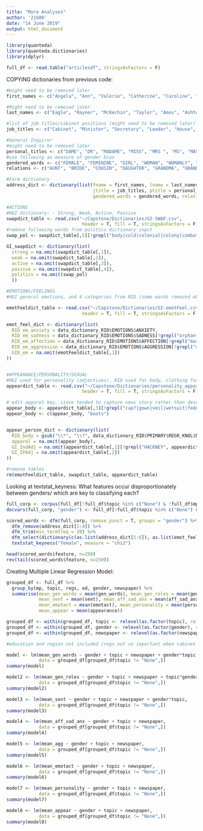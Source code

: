 ---
title: "More Analyses"
author: '21600'
date: "14 June 2019"
output: html_document
---
```{r}
library(quanteda)
library(quanteda.dictionaries)
library(dplyr)

full_df <- read.table("articlesdf", stringsAsFactors = F)
```

COPYING dictionaries from previous code:

```{r}
#might need to be removed later
first_names <- c("Angela", "Ann", "Valerie", "Catherine", "Caroline", "Christina", "Clare", "Diane", "Emily", "Estelle", "Harriet", "Hazel", "Helen", "Hilary", "Jacqui", "Janet", "Jo", "Lesley", "Lucy", "Margaret", "Mo", "Marjorie", "Maria", "Mary", "Meg", "Nia", "Pat", "Patricia", "Rachel", "Rebecca", "Rosie", "Ruth", "Sue", "Tessa", "Yvette", "Alan", "Alistair", "Andrew", "Andy", "Ben", "Bob", "Charles", "Chris", "Chuka", "Dan", "David", "Des", "Donald", "Douglas", "Ed", "Frank", "Geoff", "George", "Hilary", "Ivan", "Ivor", "Jack", "James", "Jim", "John", "Jon", "Liam", "Gareth", "Michael", "Nick", "Owen", "Paul", "Peter", "Robin", "Shaun", "Stephen", "Tom", "Tony", "Tristram", "Vernon", "Gaynor")

#Might need to be removed later
last_names <- c("Eagle", "Rayner", "McKechin", "Taylor", "Amos", "Ashton", "Flint", "Rees", "Short", "Abbott", "Thornberry", "Morris", "Harman", "Blears", "Liddell", "Armstrong", "Smith", "Royall", "Platt", "Laird", "Powell", "Beckett", "Curran", "Greenwood", "Jay", "Mowlam", "Creagh", "Hillier", "Griffith", "Glass", "Hewitt", "Reeves", "Long-Bailey", "Winterton", "Kelly", "Hayman", "Jowell", "Vaz", "Cooper", "Johnson", "Milburn", "Darling", "Gwynne", "Burnham", "McDonald", "Bradshaw", "Ainsworth", "Clarke", "Leslie", "Umunna", "Carden", "Blunkett", "Clark", "Miliband", "Browne", "Dewar", "Alexander", "Balls", "Dobson", "Hoon", "Robertson", "Benn", "Lewis", "Richard", "Cunningham", "Straw", "Purnell", "Murphy", "Denham", "Healey", "Hutton", "Prescott", "Reid", "Ashworth", "Trickett", "Byrne", "Adonis", "Williams", "Dugher", "Brown", "Boateng", "Flynn", "Dowd", "Hain", "Mandelson", "Cook", "Woodward", "Byers", "Timms", "Twigg", "Watson", "Lloyd", "Hunt", "Coaker", "Harman's", "Thornberry's", "Darling's", "Eagle's", "Harperson")

#list of job titles/cabinet positions (might need to be removed later)
job_titles <- c("Cabinet", "Minister", "Secretary", "Leader", "House", "Commons", "Lord", "Privy", "Seal", "Lords", "President", "Council", "Office", "Chancellor", "Duchy", "Lancaster", "State", "Social", "Security", "Trade", "Industry", "Business", "Enterprise", "Regulatory", "Reform", "Northern", "Ireland", "Scotland", "International", "Development", "Foreign", "Commonwealth", "Affairs", "Home", "Department", "Work", "ensions", "Health", "Communities", "Local", "Government", "Transport", "Environment", "Food", "Rural", "Culture", "Media", "Sport", "Chief", "Treasury", "Deputy", "Labour", "Party", "Energy", "Climate", "Change", "Whip", "Defence", "Education", "Wales", "Baroness", "Baron", "Lord", "Lady", "Shadow", "Whips", "Chancellor", "Prime")

#General Inquirer
#might need to be removed later
personal_titles <- c("DAME", "DR", "MADAME", "MISS", "MRS ", "MS", "MASTER", "MISTER", "MR", "SIR")
#use following as measure of gender bias
gendered_words <- c("FEMALE", "FEMININE", "GIRL", "WOMAN", "WOMANLY", "WOMEN", "BOY", "GENTLEMAN", "GUY", "MALE", "MAN ", "MANLY", "MASCULINE", "MEN ")
relations <- c("AUNT", "BRIDE", "COUSIN", "DAUGHTER", "GRANDMA", "GRANDMOTHER", "GRANNY", "MOTHER", "MUM", "MUMMY", "NIECE", "SISTER", "WIDOW", "WIFE", "BROTHER", "DAD", "DADDY", "FATHER", "GRANDAD", "GRANDFATHER", "GRANDPA", "GROOM", "HUSBAND", "NEPHEW", "SON", "UNCLE")

#Form dictionary
address_dict <- dictionary(list(fname = first_names, lname = last_names,
                                jtitle = job_titles, ptitle = personal_titles,
                                gendered_words = gendered_words, relations = relations))

#ACTIONS
#HGI dictionary: - Strong, Weak, Active, Passive 
swapdict_table <- read.csv("~/Capstone/Dictionaries/GI-SWAP.csv",
                            header = T, fill = T, stringsAsFactors = F, na.strings=c("", "NA"))
#remove following words from politics dictionary input
swap_pol <- swapdict_table[,5][!grepl("body|cold|colonial|colony|combat|commissioner|communism|communist|confederate|confederation|congress|congressional|congressman|congressmen|conservatism|conservative|conspiracy|constitution|constitutional|corps|court|courtly|crown|crusade|crusader|delegate|delegation|dictate|dictator|dictatorial|dictatorship|embassy|emperor|empire|enslave|entangle|entanglement|fascist|federal|federation|imperial|imperialist|interstate|invade|iron|junta|jurisdiction|king|kingdom|labor|league|left|legion|lord|loyal|loyalty|mayor|medicare|metropolis|metropolitan|might|ministry|minutemen|power|powerful|precinct|presidency|president|presidential|primary|prince|propaganda|province|queen|radical|rebellious|reds|republic|republican|revolt|revolution|revolutionary|road|royal|royalty|rule|ruler|secede|secession|security|senate|senator|settlement|ship|siege|social|socialism|socialist|sovereign|sovereignty|spokesman|state|statesman|statesmen|surrender|treason|treasonous|tribal|tribe|tyranny|underworld|unimpeachable|usurp|utopia|utopian|vice|villager|war|warlike|white", swapdict_table[,5], ignore.case = T)]

GI_swapdict <- dictionary(list(
  strong = na.omit(swapdict_table[,1]),
  weak = na.omit(swapdict_table[,2]),
  active = na.omit(swapdict_table[,3]),
  passive = na.omit(swapdict_table[,4]),
  politics = na.omit(swap_pol)
  ))

#EMOTIONS/FEELINGS
#HGI general emotions, and 4 categories from RID (some words removed which didn't tend to capture what was required)

emotFeeldict_table <- read.csv("~/Capstone/Dictionaries/GI-emotFeel.csv",
                            header = T, fill = T, stringsAsFactors = F, na.strings=c("", "NA"))

emot_feel_dict <- dictionary(list(
  RID_em_anxiety = data_dictionary_RID$EMOTIONS$ANXIETY, 
  RID_em_sadness = data_dictionary_RID$EMOTIONS$SADNESS[!grepl("orphan*", data_dictionary_RID$EMOTIONS$SADNESS)],
  RID_em_affection = data_dictionary_RID$EMOTIONS$AFFECTION[!grepl("marriag*|marri*|bridal*|bride*|fianc*|fraternity*|mating*|romanc*|sweetheart*|wooed*|wooing*|woos",data_dictionary_RID$EMOTIONS$AFFECTION)],
  RID_em_aggression = data_dictionary_RID$EMOTIONS$AGGRESSION[!grepl("army*|arrow*|assault*|attack*|football*|weapon*|whip*|wars|warrior*|tortur*|shoot*|shot*|injury*|kill*|knif*|gun|gunn*|guns|homicid*|murder*|blade*|bloody*|beaten*|maim*|stab*|strangl*|sword*|war*|ax|axe|axes|bloody*|hit|hits|hitt*|kick*|protest*|rapin*|rip*|ripp*|rips|rob|robb*|robs|seiz*|slander*|slap*|slaughter*|steal*|stol*|stolen*|strik*|violenc*|violent*|wound*|abus*|abusiv*|broken*|brok*|mock*|tyrant*|trachery*|vengeanc*|trampl",data_dictionary_RID$EMOTIONS$AGGRESSION)],
  GID_em = na.omit(emotFeeldict_table[,1])
))


#APPEARANCE/PERSONALITY/SEXUAL
#HGI used for personality (adjectives), RID used for body, clothing formed as a mixture of theoretical and empirical reasoning
appeardict_table <- read.csv("~/Capstone/Dictionaries/personality_apparel.csv",
                            header = T, fill = T, stringsAsFactors = F, na.strings=c("", "NA"))

# edit apparel key, since tended to capture news story rather than describe politician
appear_body <- appeardict_table[,3][!grepl("cap?|gown|veil|wetsuit|fedora|helmet|briefs|boot?|vest|uniform?|ring?|skirt|bow|purse|bikini?|heels|pants",appeardict_table[,3])]
appear_body <- c(appear_body, "boots")


appear_person_dict <- dictionary(list(
  RID_body = gsub("\\*", "\\?", data_dictionary_RID$PRIMARY$REGR_KNOL$NARCISSISM)[!grepl("chin*|arms|hand*|face|blood*|brain*|corps*|facies|heart*|kidney*|liver*|organ*|skull*|vein*|thumb*|bone*|skin*|head*|ribs|heel*|hip|toe|toes|forehead*|flesh*|eye*|cheek*)",data_dictionary_RID$PRIMARY$REGR_KNOL$NARCISSISM )],
  apparel = na.omit(appear_body),
  GI_IndAdj = na.omit(appeardict_table[,1][!grepl("HACKNEY", appeardict_table[,1])]),
  GI_IPAdj = na.omit(appeardict_table[,2])
))

#remove tables
rm(emotFeeldict_table, swapdict_table, appeardict_table)
```


Looking at textstat_keyness:
What features occur disproportionately between genders/ which are key to classifying each?

```{r}
full_corp <- corpus(full_df[!full_df$topic %in% c("None") & !full_df$mp == "Tessa Jowell",]$Article)
docvars(full_corp, "gender") <- full_df[!full_df$topic %in% c("None") & !full_df$mp == "Tessa Jowell",]$gender

scored_words <- dfm(full_corp, remove_punct = T, groups = "gender") %>%
  dfm_remove(address_dict[1:4]) %>%
  dfm_trim(min_termfreq = 20) %>%
  dfm_select(dictionary(c(as.list(address_dict[5:6]), as.list(emot_feel_dict[c(1:8)]), as.list(GI_swapdict[3:5]), as.list(appear_person_dict)))) %>%
  textstat_keyness("female", measure = "chi2")  

head(scored_words$feature, n=250)
rev(tail(scored_words$feature, n=250))
```

Creating Multiple Linear Regression Model:

```{r}

grouped_df <- full_df %>%
  group_by(mp, topic, regs, ed, gender, newspaper) %>%
  summarise(mean_gen_words = mean(gen_words), mean_gen_roles = mean(gen_roles),
            mean_sent = mean(sent), mean_aff_sad_anx = mean(aff_sad_anx), mean_agg = mean(agg),
            mean_emotact = mean(emotact), mean_personality = mean(personality),
            mean_appear = mean(appearance))

grouped_df <- within(grouped_df, topic <- relevel(as.factor(topic), ref = "healthcare"))
grouped_df <- within(grouped_df, gender <- relevel(as.factor(gender), ref = "male"))
grouped_df <- within(grouped_df, newspaper <- relevel(as.factor(newspaper), ref = "The Daily Mail"))

#education and region not included (regs not so important when cabinet ministers. ed also not so much since most quite upper, or forced out of them)

model <- lm(mean_gen_words ~ gender + topic + newspaper + gender*topic, 
            data = grouped_df[grouped_df$topic != "None",])
summary(model)

model2 <- lm(mean_gen_roles ~ gender + topic + newspaper + topic*gender, 
            data = grouped_df[grouped_df$topic != "None",])
summary(model2)

model3 <- lm(mean_sent ~ gender + topic + newspaper + gender*topic, 
            data = grouped_df[grouped_df$topic != "None",])
summary(model3)

model4 <- lm(mean_aff_sad_anx ~ gender + topic + newspaper, 
            data = grouped_df[grouped_df$topic != "None",])
summary(model4)

model5 <- lm(mean_agg ~ gender + topic + newspaper, 
            data = grouped_df[grouped_df$topic != "None",])
summary(model5)

model6 <- lm(mean_emotact ~ gender + topic + newspaper, 
            data = grouped_df[grouped_df$topic != "None",])
summary(model6)

model7 <- lm(mean_personality ~ gender + topic + newspaper, 
            data = grouped_df[grouped_df$topic != "None",])
summary(model7)

model8 <- lm(mean_appear ~ gender + topic + newspaper, 
            data = grouped_df[grouped_df$topic != "None",])
summary(model8)


```




